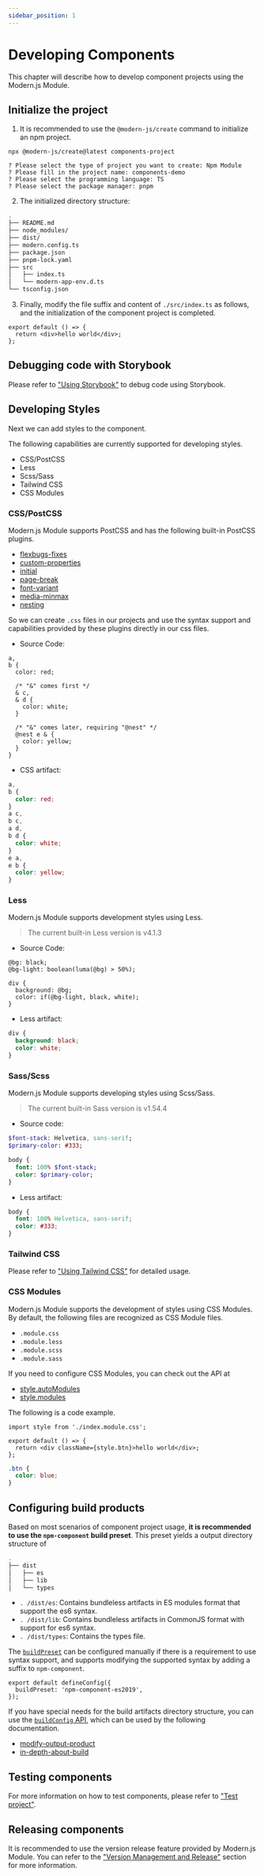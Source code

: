 ```yaml
---
sidebar_position: 1
---
```


# Developing Components

This chapter will describe how to develop component projects using the Modern.js Module.

## Initialize the project

1. It is recommended to use the `@modern-js/create` command to initialize an npm project.

```text title="Interactive questions"
npx @modern-js/create@latest components-project

? Please select the type of project you want to create: Npm Module
? Please fill in the project name: components-demo
? Please select the programming language: TS
? Please select the package manager: pnpm
```

2. The initialized directory structure:

```bash
.
├── README.md
├── node_modules/
├── dist/
├── modern.config.ts
├── package.json
├── pnpm-lock.yaml
├── src
│   ├── index.ts
│   └── modern-app-env.d.ts
└── tsconfig.json
```

3. Finally, modify the file suffix and content of `./src/index.ts` as follows, and the initialization of the component project is completed.

```tsx title="./src/index.tsx"
export default () => {
  return <div>hello world</div>;
};
```

## Debugging code with Storybook

Please refer to ["Using Storybook"](/guide/basic/using-storybook.html) to debug code using Storybook.

## Developing Styles

Next we can add styles to the component.

The following capabilities are currently supported for developing styles.

- CSS/PostCSS
- Less
- Scss/Sass
- Tailwind CSS
- CSS Modules

### CSS/PostCSS

Modern.js Module supports PostCSS and has the following built-in PostCSS plugins.

- [flexbugs-fixes](https://github.com/luisrudge/postcss-flexbugs-fixes)
- [custom-properties](https://github.com/postcss/postcss-custom-properties)
- [initial](https://github.com/maximkoretskiy/postcss-initial)
- [page-break](https://github.com/shrpne/postcss-page-break)
- [font-variant](https://github.com/postcss/postcss-font-variant)
- [media-minmax](https://github.com/postcss/postcss-media-minmax)
- [nesting](https://github.com/csstools/postcss-plugins/tree/main/plugins/postcss-nesting#readme)

So we can create `.css` files in our projects and use the syntax support and capabilities provided by these plugins directly in our css files.

- Source Code:

```less title="./src/index.css"
a,
b {
  color: red;

  /* "&" comes first */
  & c,
  & d {
    color: white;
  }

  /* "&" comes later, requiring "@nest" */
  @nest e & {
    color: yellow;
  }
}
```

- CSS artifact:

```css title="./dist/es/index.css"
a,
b {
  color: red;
}
a c,
b c,
a d,
b d {
  color: white;
}
e a,
e b {
  color: yellow;
}
```

### Less

Modern.js Module supports development styles using Less.

> The current built-in Less version is v4.1.3

- Source Code:

```less title="./src/common.less"
@bg: black;
@bg-light: boolean(luma(@bg) > 50%);

div {
  background: @bg;
  color: if(@bg-light, black, white);
}
```

- Less artifact:

```css title="./dist/es/common.css"
div {
  background: black;
  color: white;
}
```

### Sass/Scss

Modern.js Module supports developing styles using Scss/Sass.

> The current built-in Sass version is v1.54.4

- Source code:

```sass title="./src/common.sass"
$font-stack: Helvetica, sans-serif;
$primary-color: #333;

body {
  font: 100% $font-stack;
  color: $primary-color;
}
```

- Less artifact:

```css title="./dist/es/common.css"
body {
  font: 100% Helvetica, sans-serif;
  color: #333;
}
```

### Tailwind CSS

Please refer to ["Using Tailwind CSS"](/guide/best-practices/use-tailwindcss.html) for detailed usage.

### CSS Modules

Modern.js Module supports the development of styles using CSS Modules. By default, the following files are recognized as CSS Module files.

- `.module.css`
- `.module.less`
- `.module.scss`
- `.module.sass`

If you need to configure CSS Modules, you can check out the API at

- [style.autoModules](en/api/config/build-config#styleautomodules)
- [style.modules](/en/api/config/build-config#stylemodules)

The following is a code example.

```tsx title="./src/index.tsx"
import style from './index.module.css';

export default () => {
  return <div className={style.btn}>hello world</div>;
};
```

```css title="./src/index.module.css"
.btn {
  color: blue;
}
```

## Configuring build products

Based on most scenarios of component project usage, **it is recommended to use the `npm-component` build preset**. This preset yields a output directory structure of

```bash
.
├── dist
│   ├── es
│   ├── lib
│   └── types
```

- `. /dist/es`: Contains bundleless artifacts in ES modules format that support the es6 syntax.
- `. /dist/lib`: Contains bundleless artifacts in CommonJS format with support for es6 syntax.
- `. /dist/types`: Contains the types file.

The [`buildPreset`](/en/api/config/build-preset) can be configured manually if there is a requirement to use syntax support, and supports modifying the supported syntax by adding a suffix to `npm-component`.

```tsx
export default defineConfig({
  buildPreset: 'npm-component-es2019',
});
```

If you have special needs for the build artifacts directory structure, you can use the [`buildConfig` API](/en/api/config/build-config), which can be used by the following documentation.

- [modify-output-product](/en/guide/basic/modify-output-product#build-configuration-object)
- [in-depth-about-build](/en/guide/advance/in-depth-about-build)

## Testing components

For more information on how to test components, please refer to ["Test project"](/en/guide/basic/test-your-project).

## Releasing components

It is recommended to use the version release feature provided by Modern.js Module. You can refer to the ["Version Management and Release"](/en/guide/basic/publish-your-project) section for more information.
